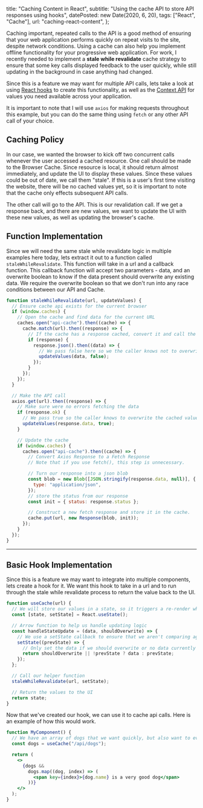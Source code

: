   title: "Caching Content in React",
  subtitle: "Using the cache API to store API responses using hooks",
  datePosted: new Date(2020, 6, 20),
  tags: ["React", "Cache"],
  url: "caching-react-content",
};

Caching important, repeated calls to the API is a good method of ensuring that your web application performs quickly on repeat visits to the site, despite network conditions. Using a cache can also help you implement offline functionality for your progressive web application. For work, I recently needed to implement a **stale while revalidate** cache strategy to ensure that some key calls displayed feedback to the user quickly, while still updating in the background in case anything had changed.

Since this is a feature we may want for multiple API calls, lets take a look at using [React hooks](https://reactjs.org/docs/hooks-intro.html) to create this functionality, as well as the [Context API](https://reactjs.org/docs/context.html) for values you need available across your application.

It is important to note that I will use `axios` for making requests throughout this example, but you can do the same thing using `fetch` or any other API call of your choice.

## Caching Policy

In our case, we wanted the browser to kick off two concurrent calls whenever the user accessed a cached resource. One call should be made to the Browser Cache. Since resource is local, it should return almost immediately, and update the UI to display these values. Since these values could be out of date, we call them "stale". If this is a user's first time visiting the website, there will be no cached values yet, so it is important to note that the cache only effects subsequent API calls.

The other call will go to the API. This is our revalidation call. If we get a response back, and there are new values, we want to update the UI with these new values, as well as updating the browser's cache.


## Function Implementation

Since we will need the same stale while revalidate logic in multiple examples here today, lets extract it out to a function called `staleWhileRevalidate`. This function will take in a url and a callback function. This callback function will accept two parameters - data, and an overwrite boolean to know if the data present should overwrite any existing data. We require the overwrite boolean so that we don't run into any race conditions between our API and Cache.

```javascript
function staleWhileRevalidate(url, updateValues) {
  // Ensure cache api exists for the current browser
  if (window.caches) {
    // Open the cache and find data for the current URL
    caches.open("api-cache").then((cache) => {
      cache.match(url).then((response) => {
        // If the cache has a response cached, convert it and call the callback function
        if (response) {
          response.json().then((data) => {
            // We pass false here so we the caller knows not to overwrite any existing API values
            updateValues(data, false);
          });
        }
      });
    });
  }

  // Make the API call
  axios.get(url).then((response) => {
    // Make sure were no errors fetching the data
    if (response.ok) {
      // We pass true so the caller knows to overwrite the cached values
      updateValues(response.data, true);
    }

    // Update the cache
    if (window.caches) {
      caches.open("api-cache").then((cache) => {
        // Convert Axios Response to a Fetch Response
        // Note that if you use fetch(), this step is unnecessary.

        // Turn our response into a json blob
        const blob = new Blob([JSON.stringify(response.data, null)], {
          type: "application/json",
        });
        // store the status from our response
        const init = { status: response.status };

        // Construct a new fetch response and store it in the cache.
        cache.put(url, new Response(blob, init));
      });
    }
  });
}
```

---

## Basic Hook Implementation

Since this is a feature we may want to integrate into multiple components, lets create a hook for it. We want this hook to take in a url and to run through the stale while revalidate process to return the value back to the UI.

```javascript
function useCache(url) {
  // We will store our values in a state, so it triggers a re-render when they change
  const [state, setState] = React.useState();

  // Arrow function to help us handle updating logic
  const handleStateUpdate = (data, shouldOverwrite) => {
    // We use a setState callback to ensure that we aren't comparing against an out of date version of state
    setState((prevState) => {
      // Only set the data if we should overwrite or no data currently exists
      return shouldOverwrite || !prevState ? data : prevState;
    });
  };

  // Call our helper function
  staleWhileRevalidate(url, setState);

  // Return the values to the UI
  return state;
}
```

Now that we've created our hook, we can use it to cache api calls. Here is an example of how this would work.

```jsx
function MyComponent() {
  // We have an array of dogs that we want quickly, but also want to eventually get the most up to date values for.
  const dogs = useCache("/api/dogs");

  return (
    <>
      {dogs &&
        dogs.map((dog, index) => (
          <span key={index}>{dog.name} is a very good dog</span>
        ))}
    </>
  );
}
```
